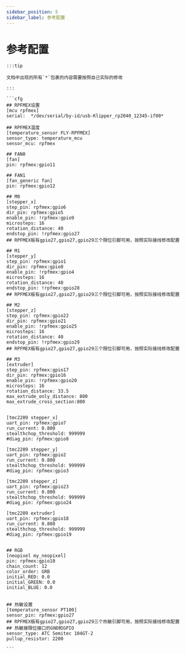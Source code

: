 ```yaml
---
sidebar_position: 5
sidebar_label: 参考配置
---
```

# 参考配置

    :::tip

    文档中出现的所有`*`包裹的内容需要按照自己实际的修改

    :::

    ```cfg
    ## RPFMEX设置
    [mcu rpfmex]
    serial:  */dev/serial/by-id/usb-Klipper_rp2040_12345-if00*

    ## RPFMEX温度
    [temperature_sensor FLY-RPFMEX]
    sensor_type: temperature_mcu
    sensor_mcu: rpfmex

    ## FAN0
    [fan]
    pin: rpfmex:gpio11

    ## FAN1
    [fan_generic fan]
    pin: rpfmex:gpio12

    ## M0
    [stepper_x]
    step_pin: rpfmex:gpio6
    dir_pin: rpfmex:gpio5
    enable_pin: !rpfmex:gpio9
    microsteps: 16
    rotation_distance: 40
    endstop_pin: !rpfmex:gpio27
    ## RPFMEX板有gpio27,gpio27,gpio29三个限位引脚可用，按照实际接线修改配置

    ## M1
    [stepper_y]
    step_pin: rpfmex:gpio1
    dir_pin: rpfmex:gpio0
    enable_pin: !rpfmex:gpio4
    microsteps: 16
    rotation_distance: 40
    endstop_pin: !rpfmex:gpio28
    ## RPFMEX板有gpio27,gpio27,gpio29三个限位引脚可用，按照实际接线修改配置

    ## M2
    [stepper_z]
    step_pin: rpfmex:gpio22
    dir_pin: rpfmex:gpio21
    enable_pin: !rpfmex:gpio25
    microsteps: 16
    rotation_distance: 40
    endstop_pin: !rpfmex:gpio29
    ## RPFMEX板有gpio27,gpio27,gpio29三个限位引脚可用，按照实际接线修改配置

    ## M3
    [extruder]
    step_pin: rpfmex:gpio17
    dir_pin: rpfmex:gpio16
    enable_pin: !rpfmex:gpio20
    microsteps: 16
    rotation_distance: 33.5
    max_extrude_only_distance: 800
    max_extrude_cross_section:800


    [tmc2209 stepper_x]
    uart_pin: rpfmex:gpio7
    run_current: 0.800
    stealthchop_threshold: 999999
    #diag_pin: rpfmex:gpio8

    [tmc2209 stepper_y]
    uart_pin: rpfmex:gpio2
    run_current: 0.800
    stealthchop_threshold: 999999
    #diag_pin: rpfmex:gpio3

    [tmc2209 stepper_z]
    uart_pin: rpfmex:gpio23
    run_current: 0.800
    stealthchop_threshold: 999999
    #diag_pin: rpfmex:gpio24

    [tmc2209 extruder]
    uart_pin: rpfmex:gpio18
    run_current: 0.800
    stealthchop_threshold: 999999
    #diag_pin: rpfmex:gpio19


    ## RGB
    [neopixel my_neopixel]
    pin: rpfmex:gpio10
    chain_count: 12
    color_order: GRB
    initial_RED: 0.0
    initial_GREEN: 0.0
    initial_BLUE: 0.0


    ## 热敏设置
    [temperature_sensor PT100]
    sensor_pin: rpfmex:gpio27
    ## RPFMEX板有gpio27,gpio27,gpio29三个热敏引脚可用，按照实际接线修改配置
    ## 热敏接限位接口的GND和GPIO
    sensor_type: ATC Semitec 104GT-2
    pullup_resistor: 2200

    ```
